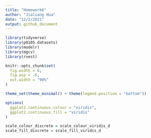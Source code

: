 ```yaml
---
title: "Homework6"
author: "Jialiang Hua"
date: "12/2/2021"
output: github_document
---
```



```r
library(tidyverse)
library(p8105.datasets)
library(modelr)
library(mgcv)
library(rvest)

knitr::opts_chunk$set(
  fig.width = 6,
  fig.asp = .6,
  out.width = "90%"
)

theme_set(theme_minimal() + theme(legend.position = "bottom"))

options(
  ggplot2.continuous.colour = "viridis",
  ggplot2.continuous.fill = "viridis"
)

scale_colour_discrete = scale_colour_viridis_d
scale_fill_discrete = scale_fill_viridis_d
```
